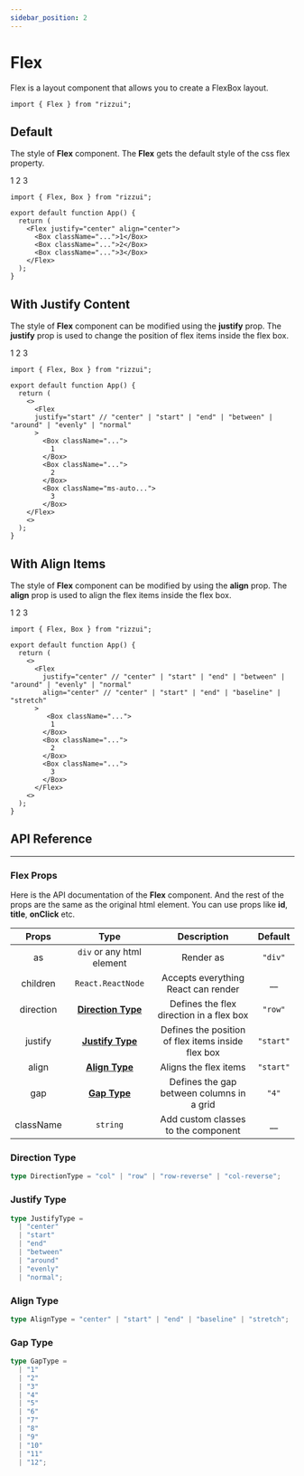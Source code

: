 ```yaml
---
sidebar_position: 2
---
```



# Flex

Flex is a layout component that allows you to create a FlexBox layout.

```tsx
import { Flex } from "rizzui";
```

<div className="mb-20" />

## Default

The style of **Flex** component. The **Flex** gets the default style of the css flex property.

<Paper>
  <Flex justify="center" align="center">
    <Box className="border border-muted rounded-md size-24 text-3xl font-semibold flex justify-center items-center shadow">
      1
    </Box>
    <Box className="border border-muted rounded-md size-24 text-3xl font-semibold flex justify-center items-center shadow">
      2
    </Box>
    <Box className="border border-muted rounded-md size-24 text-3xl font-semibold flex justify-center items-center shadow">
      3
    </Box>
  </Flex>
</Paper>

```tsx
import { Flex, Box } from "rizzui";

export default function App() {
  return (
    <Flex justify="center" align="center">
      <Box className="...">1</Box>
      <Box className="...">2</Box>
      <Box className="...">3</Box>
    </Flex>
  );
}
```

<div className="mb-20" />

## With Justify Content

The style of **Flex** component can be modified using the **justify** prop. The **justify** prop is used to change the position of flex items inside the flex box.

<Paper>
  <Flex justify="start">
    <Box className="border border-muted rounded-md size-24 text-3xl font-semibold flex justify-center items-center shadow">
      1
    </Box>
    <Box className="border border-muted rounded-md size-24 text-3xl font-semibold flex justify-center items-center shadow">
      2
    </Box>
    <Box className="ms-auto border border-muted rounded-md size-24 text-3xl font-semibold flex justify-center items-center shadow">
      3
    </Box>
  </Flex>
</Paper>

```tsx
import { Flex, Box } from "rizzui";

export default function App() {
  return (
    <>
      <Flex
      justify="start" // "center" | "start" | "end" | "between" | "around" | "evenly" | "normal"
      >
        <Box className="...">
          1
        </Box>
        <Box className="...">
          2
        </Box>
        <Box className="ms-auto...">
          3
        </Box>
    </Flex>
    <>
  );
}
```

<div className="mb-20" />

## With Align Items

The style of **Flex** component can be modified by using the **align** prop. The **align** prop is used to align the flex items inside the flex box.

<Paper>
  <Flex justify="center" align="center">
    <Box className="border border-muted rounded-md size-16 text-3xl font-semibold flex justify-center items-center shadow">
      1
    </Box>
    <Box className="border border-muted rounded-md size-20 text-3xl font-semibold flex justify-center items-center shadow">
      2
    </Box>
    <Box className="border border-muted rounded-md size-24 text-3xl font-semibold flex justify-center items-center shadow">
      3
    </Box>
  </Flex>
</Paper>

```tsx
import { Flex, Box } from "rizzui";

export default function App() {
  return (
    <>
      <Flex
        justify="center" // "center" | "start" | "end" | "between" | "around" | "evenly" | "normal"
        align="center" // "center" | "start" | "end" | "baseline" | "stretch"
      >
         <Box className="...">
          1
        </Box>
        <Box className="...">
          2
        </Box>
        <Box className="...">
          3
        </Box>
      </Flex>
    <>
  );
}
```

<div className="mb-20" />

## API Reference

<hr />

<div className="mb-10" />

### Flex Props

Here is the API documentation of the **Flex** component. And the rest of the props are the same as the original html element. You can use props like **id**, **title**, **onClick** etc.

<div className="overflow-x-auto">

|   Props   |                 Type                  |                    Description                     |  Default  |
| :-------: | :-----------------------------------: | :------------------------------------------------: | :-------: |
|    as     |       `div` or any html element       |                     Render as                      |  `"div"`  |
| children  |           `React.ReactNode`           |        Accepts everything React can render         |   \_\_    |
| direction | [**Direction Type**](#direction-type) |      Defines the flex direction in a flex box      |  `"row"`  |
|  justify  |   [**Justify Type**](#justify-type)   | Defines the position of flex items inside flex box | `"start"` |
|   align   |     [**Align Type**](#align-type)     |               Aligns the flex items                | `"start"` |
|    gap    |       [**Gap Type**](#gap-type)       |     Defines the gap between columns in a grid      |   `"4"`   |
| className |               `string`                |        Add custom classes to the component         |   \_\_    |

</div>

<div className="mb-10" />

### Direction Type

```ts
type DirectionType = "col" | "row" | "row-reverse" | "col-reverse";
```

<div className="mb-10" />

### Justify Type

```ts
type JustifyType =
  | "center"
  | "start"
  | "end"
  | "between"
  | "around"
  | "evenly"
  | "normal";
```

<div className="mb-10" />

### Align Type

```ts
type AlignType = "center" | "start" | "end" | "baseline" | "stretch";
```

<div className="mb-10" />

### Gap Type

```ts
type GapType =
  | "1"
  | "2"
  | "3"
  | "4"
  | "5"
  | "6"
  | "7"
  | "8"
  | "9"
  | "10"
  | "11"
  | "12";
```
